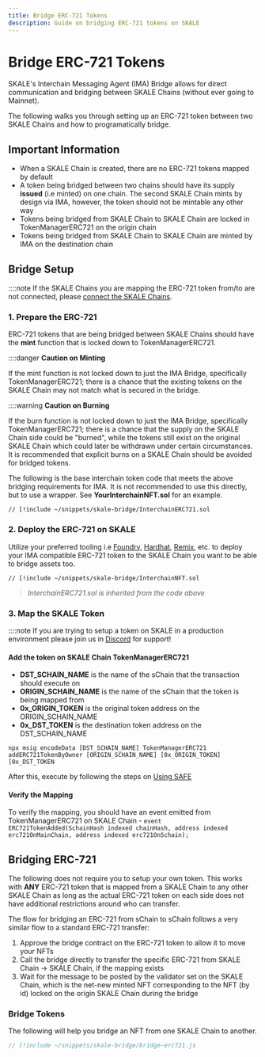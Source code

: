 ```yaml
---
title: Bridge ERC-721 Tokens
description: Guide on bridging ERC-721 tokens on SKALE
---
```



# Bridge ERC-721 Tokens

SKALE's Interchain Messaging Agent (IMA) Bridge allows for direct communication and bridging between SKALE Chains (without ever going to Mainnet).

The following walks you through setting up an ERC-721 token between two SKALE Chains and how to programatically bridge.

## Important Information
- When a SKALE Chain is created, there are no ERC-721 tokens mapped by default
- A token being bridged between two chains should have its supply **issued** (i.e minted) on one chain. The second SKALE Chain mints by design via IMA, however, the token should not be mintable any other way
- Tokens being bridged from SKALE Chain to SKALE Chain are locked in TokenManagerERC721 on the origin chain
- Tokens being bridged from SKALE Chain to SKALE Chain are minted by IMA on the destination chain

## Bridge Setup

::::note
If the SKALE Chains you are mapping the ERC-721 token from/to are not connected, please [connect the SKALE Chains](/build/skale-bridge/skale/connect-schains).


### 1. Prepare the ERC-721

ERC-721 tokens that are being bridged between SKALE Chains should have the **mint** function that is locked down to TokenManagerERC721. 

::::danger
**Caution on Minting**

If the mint function is not locked down to just the IMA Bridge, specifically TokenManagerERC721; there is a chance that the existing tokens on the SKALE Chain may not match what is secured in the bridge.


::::warning
**Caution on Burning**

If the burn function is not locked down to just the IMA Bridge, specifically TokenManagerERC721; there is a chance that the supply on the SKALE Chain side could be "burned", while the tokens still exist on the original SKALE Chain which could later be withdrawn under certain circumstances. It is recommended that explicit burns on a SKALE Chain should be avoided for bridged tokens.


The following is the base interchain token code that meets the above bridging requirements for IMA. It is not recommended to use this directly, but to use a wrapper. See **YourInterchainNFT.sol** for an example.

```solidity title="InterchainERC721.sol"
// [!include ~/snippets/skale-bridge/InterchainERC721.sol
```
### 2. Deploy the ERC-721 on SKALE

Utilize your preferred tooling i.e [Foundry](https://getfoundry.sh), [Hardhat](https://hardhat.org), [Remix](https://remix.ethereum.org/#lang=en&optimize=false&runs=200&evmVersion=paris&version=soljson-v0.8.19+commit.7dd6d404.js), etc. to deploy your IMA compatible ERC-721 token to the SKALE Chain you want to be able to bridge assets too.

```solidity title="YourInterchainNFT.sol"
// [!include ~/snippets/skale-bridge/InterchainNFT.sol
```

> *InterchainERC721.sol is inherited from the code above*

### 3. Map the SKALE Token

::::note
If you are trying to setup a token on SKALE in a production environment please join us in [Discord](https://discord.gg/skale) for support!


#### Add the token on SKALE Chain TokenManagerERC721
- **DST_SCHAIN_NAME** is the name of the sChain that the transaction should execute on
- **ORIGIN_SCHAIN_NAME** is the name of the sChain that the token is being mapped from
- **0x_ORIGIN_TOKEN** is the original token address on the ORIGIN_SCHAIN_NAME
- **0x_DST_TOKEN** is the destination token address on the DST_SCHAIN_NAME



```shell title="Multisigwallet CLI
npx msig encodeData [DST_SCHAIN_NAME] TokenManagerERC721 addERC721TokenByOwner [ORIGIN_SCHAIN_NAME] [0x_ORIGIN_TOKEN] [0x_DST_TOKEN
```
After this, execute by following the steps on [Using SAFE](/skale-chain/run-a-skale-chain/using-safe#submit-transaction-to-safe)


#### Verify the Mapping

To verify the mapping, you should have an event emitted from TokenManagerERC721 on SKALE Chain - `event ERC721TokenAdded(SchainHash indexed chainHash, address indexed erc721OnMainChain, address indexed erc721OnSchain);`

## Bridging ERC-721

The following does not require you to setup your own token. This works with **ANY** ERC-721 token that is mapped from a SKALE Chain to any other SKALE Chain as long as the actual ERC-721 token on each side does not have additional restrictions around who can transfer.

The flow for bridging an ERC-721 from sChain to sChain follows a very similar flow to a standard ERC-721 transfer:

1. Approve the bridge contract on the ERC-721 token to allow it to move your NFTs
2. Call the bridge directly to transfer the specific ERC-721 from SKALE Chain -> SKALE Chain, if the mapping exists
3. Wait for the message to be posted by the validator set on the SKALE Chain, which is the net-new minted NFT corresponding to the NFT (by id) locked on the origin SKALE Chain during the bridge

### Bridge Tokens

The following will help you bridge an NFT from one SKALE Chain to another.

```js title="bridge.js"
// [!include ~/snippets/skale-bridge/bridge-erc721.js
```